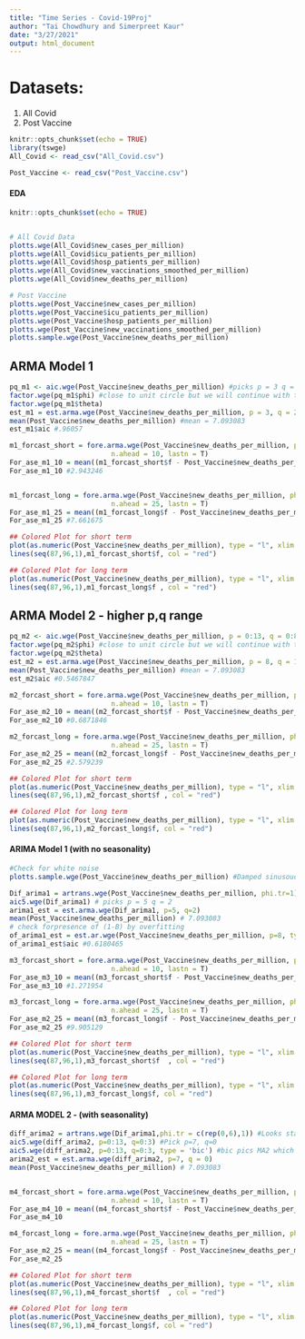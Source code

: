 ```yaml
---
title: "Time Series - Covid-19Proj"
author: "Tai Chowdhury and Simerpreet Kaur"
date: "3/27/2021"
output: html_document
---
```


# Datasets:
1) All Covid
2) Post Vaccine

```r
knitr::opts_chunk$set(echo = TRUE)
library(tswge)
All_Covid <- read_csv("All_Covid.csv")

Post_Vaccine <- read_csv("Post_Vaccine.csv")


```



#############
#### EDA ####
#############

```r
knitr::opts_chunk$set(echo = TRUE)


# All Covid Data
plotts.wge(All_Covid$new_cases_per_million)
plotts.wge(All_Covid$icu_patients_per_million)
plotts.wge(All_Covid$hosp_patients_per_million)
plotts.wge(All_Covid$new_vaccinations_smoothed_per_million)
plotts.wge(All_Covid$new_deaths_per_million)

# Post Vaccine
plotts.wge(Post_Vaccine$new_cases_per_million)
plotts.wge(Post_Vaccine$icu_patients_per_million)
plotts.wge(Post_Vaccine$hosp_patients_per_million)
plotts.wge(Post_Vaccine$new_vaccinations_smoothed_per_million)
plotts.sample.wge(Post_Vaccine$new_deaths_per_million)

```

## ARMA Model 1

```r
pq_m1 <- aic.wge(Post_Vaccine$new_deaths_per_million) #picks p = 3 q = 2
factor.wge(pq_m1$phi) #close to unit circle but we will continue with the model.
factor.wge(pq_m1$theta)
est_m1 = est.arma.wge(Post_Vaccine$new_deaths_per_million, p = 3, q = 2)
mean(Post_Vaccine$new_deaths_per_million) #mean = 7.093083
est_m1$aic #.96057

m1_forcast_short = fore.arma.wge(Post_Vaccine$new_deaths_per_million, phi = est_m1$p, theta = est_m1$theta, 
                         n.ahead = 10, lastn = T)
For_ase_m1_10 = mean((m1_forcast_short$f - Post_Vaccine$new_deaths_per_million[(95-10+1):95])^2)
For_ase_m1_10 #2.943246


m1_forcast_long = fore.arma.wge(Post_Vaccine$new_deaths_per_million, phi = est_m1$p, theta = est_m1$theta, 
                         n.ahead = 25, lastn = T)
For_ase_m1_25 = mean((m1_forcast_long$f - Post_Vaccine$new_deaths_per_million[(95-25+1):95])^2)
For_ase_m1_25 #7.661675

## Colored Plot for short term
plot(as.numeric(Post_Vaccine$new_deaths_per_million), type = "l", xlim = c(1,96))
lines(seq(87,96,1),m1_forcast_short$f, col = "red")

## Colored Plot for long term
plot(as.numeric(Post_Vaccine$new_deaths_per_million), type = "l", xlim = c(1,96))
lines(seq(87,96,1),m1_forcast_long$f , col = "red")

```

## ARMA Model 2 - higher p,q range

```r
pq_m2 <- aic.wge(Post_Vaccine$new_deaths_per_million, p = 0:13, q = 0:8) # picks (8,1)
factor.wge(pq_m2$phi) #close to unit circle but we will continue with the model.
factor.wge(pq_m2$theta)
est_m2 = est.arma.wge(Post_Vaccine$new_deaths_per_million, p = 8, q = 1)
mean(Post_Vaccine$new_deaths_per_million) #mean = 7.093083
est_m2$aic #0.5467847

m2_forcast_short = fore.arma.wge(Post_Vaccine$new_deaths_per_million, phi = est_m2$p, theta = est_m2$theta, 
                         n.ahead = 10, lastn = T)
For_ase_m2_10 = mean((m2_forcast_short$f - Post_Vaccine$new_deaths_per_million[(95-10+1):95])^2)
For_ase_m2_10 #0.6871846

m2_forcast_long = fore.arma.wge(Post_Vaccine$new_deaths_per_million, phi = est_m2$p, theta = est_m2$theta, 
                         n.ahead = 25, lastn = T)
For_ase_m2_25 = mean((m2_forcast_long$f - Post_Vaccine$new_deaths_per_million[(95-25+1):95])^2)
For_ase_m2_25 #2.579239

## Colored Plot for short term
plot(as.numeric(Post_Vaccine$new_deaths_per_million), type = "l", xlim = c(1,96))
lines(seq(87,96,1),m2_forcast_short$f , col = "red")

## Colored Plot for long term
plot(as.numeric(Post_Vaccine$new_deaths_per_million), type = "l", xlim = c(1,96))
lines(seq(87,96,1),m2_forcast_long$f, col = "red")

```

#### ARIMA Model 1 (with no seasonality)


```r

#Check for white noise
plotts.sample.wge(Post_Vaccine$new_deaths_per_million) #Damped sinusoudal behavior in ACF, also indication of seasonality

Dif_arima1 = artrans.wge(Post_Vaccine$new_deaths_per_million, phi.tr=1)#dif data does not look like white noise
aic5.wge(Dif_arima1) # picks p = 5 q = 2
arima1_est = est.arma.wge(Dif_arima1, p=5, q=2)
mean(Post_Vaccine$new_deaths_per_million) # 7.093083
# check forpresence of (1-B) by overfitting 
of_arima1_est = est.ar.wge(Post_Vaccine$new_deaths_per_million, p=8, type='burg') # (1-B) exist.
of_arima1_est$aic #0.6180465

m3_forcast_short = fore.arma.wge(Post_Vaccine$new_deaths_per_million, phi = of_arima1_est$p, 
                         n.ahead = 10, lastn = T)
For_ase_m3_10 = mean((m3_forcast_short$f - Post_Vaccine$new_deaths_per_million[(95-10+1):95])^2)
For_ase_m3_10 #1.271954

m3_forcast_long = fore.arma.wge(Post_Vaccine$new_deaths_per_million, phi = of_arima1_est$p, 
                         n.ahead = 25, lastn = T)
For_ase_m2_25 = mean((m3_forcast_long$f - Post_Vaccine$new_deaths_per_million[(95-25+1):95])^2)
For_ase_m2_25 #9.905129

## Colored Plot for short term
plot(as.numeric(Post_Vaccine$new_deaths_per_million), type = "l", xlim = c(1,96))
lines(seq(87,96,1),m3_forcast_short$f  , col = "red")

## Colored Plot for long term
plot(as.numeric(Post_Vaccine$new_deaths_per_million), type = "l", xlim = c(1,96))
lines(seq(87,96,1),m3_forcast_long$f, col = "red")

```

#### ARMA MODEL 2 - (with seasonality)  ####


```r
diff_arima2 = artrans.wge(Dif_arima1,phi.tr = c(rep(0,6),1)) #Looks statinary
aic5.wge(diff_arima2, p=0:13, q=0:3) #Pick p=7, q=0
aic5.wge(diff_arima2, p=0:13, q=0:3, type = 'bic') #bic pics MA2 which does not look suitable for our dataset
arima2_est = est.arma.wge(diff_arima2, p=7, q = 0)
mean(Post_Vaccine$new_deaths_per_million) # 7.093083


m4_forcast_short = fore.arma.wge(Post_Vaccine$new_deaths_per_million, phi = arima2_est$p, theta = arima2_est$theta, 
                         n.ahead = 10, lastn = T)
For_ase_m4_10 = mean((m4_forcast_short$f - Post_Vaccine$new_deaths_per_million[(95-10+1):95])^2)
For_ase_m4_10 

m4_forcast_long = fore.arma.wge(Post_Vaccine$new_deaths_per_million, phi = arima2_est$p, theta = arima2_est$theta, 
                         n.ahead = 25, lastn = T)
For_ase_m2_25 = mean((m4_forcast_long$f - Post_Vaccine$new_deaths_per_million[(95-25+1):95])^2)
For_ase_m2_25 

## Colored Plot for short term
plot(as.numeric(Post_Vaccine$new_deaths_per_million), type = "l", xlim = c(1,96))
lines(seq(87,96,1),m4_forcast_short$f  , col = "red")

## Colored Plot for long term
plot(as.numeric(Post_Vaccine$new_deaths_per_million), type = "l", xlim = c(1,96))
lines(seq(87,96,1),m4_forcast_long$f, col = "red")
```





























